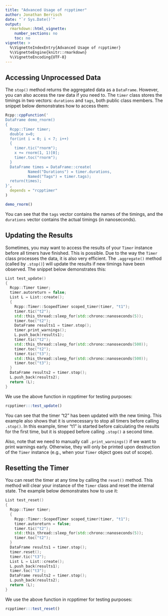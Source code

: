 ```yaml
---
title: "Advanced Usage of rcpptimer"
author: Jonathan Berrisch
date: "`r Sys.Date()`"
output:
  rmarkdown::html_vignette:
    number_sections: no
    toc: no
vignette: >
  %\VignetteIndexEntry{Advanced Usage of rcpptimer}
  %\VignetteEngine{knitr::rmarkdown}
  %\VignetteEncoding{UTF-8}
---
```


## Accessing Unprocessed Data

The `stop()` method returns the aggregated data as a `DataFrame`. However, you can also access the raw data if you need to. The `timer` class stores the timings in two vectors: `durations` and `tags`, both public class members. The snippet below demonstrates how to access them: 

```r
Rcpp::cppFunction('
DataFrame demo_rnorm()
{
  Rcpp::Timer timer;
  double x=0;
  for(int i = 0; i < 7; i++)
  {
    timer.tic("rnorm");
    x += rnorm(1, 1)[0];
    timer.toc("rnorm");
  }
  DataFrame times = DataFrame::create(
          Named("Durations") = timer.durations,
          Named("Tags") = timer.tags);
  return(times);
}',
  depends = "rcpptimer"
)

demo_rnorm()
```

You can see that the `tags` vector contains the names of the timings, and the `durations` vector contains the actual timings (in nanoseconds).

## Updating the Results

Sometimes, you may want to access the results of your `Timer` instance before all timers have finished. This is possible. Due to the way the `Timer` class processes the data, it is also very efficient. The `.aggregate()` method (called by `.stop()`) will update the results if new timings have been observed. The snippet below demonstrates this:

```c++
List test_update()
{
  Rcpp::Timer timer;
  timer.autoreturn = false;
  List L = List::create();
  {
    Rcpp::Timer::ScopedTimer scoped_timer(timer, "t1");
    timer.tic("t2");
    std::this_thread::sleep_for(std::chrono::nanoseconds(5));
    timer.toc("t2");
    DataFrame results1 = timer.stop();
    timer.print_warnings();
    L.push_back(results1);
    timer.tic("t2");
    std::this_thread::sleep_for(std::chrono::nanoseconds(500));
    timer.toc("t2");
    timer.tic("t3");
    std::this_thread::sleep_for(std::chrono::nanoseconds(500));
    timer.toc("t3");
  }
  DataFrame results2 = timer.stop();
  L.push_back(results2);
  return (L);
}
```

We use the above function in rcpptimer for testing purposes:

```r
rcpptimer:::test_update()
```

You can see that the timer "t2" has been updated with the new timing. This example also shows that it is unnecessary to stop all timers before calling `.stop()`. In this example, timer "t1" is started before calculating the results for the first time, but it is stopped before calling `.stop()` a second time. 

Also, note that we need to manually call `.print_warnings()` if we want to print warnings early. Otherwise, they will only be printed upon destruction of the `Timer` instance (e.g., when your `Timer` object goes out of scope).

## Resetting the Timer

You can reset the timer at any time by calling the `reset()` method. This method will clear your instance of the `Timer` class and reset the internal state. The example below demonstrates how to use it:

```c++
List test_reset()
{
  Rcpp::Timer timer;
  {
    Rcpp::Timer::ScopedTimer scoped_timer(timer, "t1");
    timer.autoreturn = false;
    timer.tic("t2");
    std::this_thread::sleep_for(std::chrono::nanoseconds(5));
    timer.toc("t2");
  }
  DataFrame results1 = timer.stop();
  timer.reset();
  timer.tic("t3");
  List L = List::create();
  L.push_back(results1);
  timer.toc("t3");
  DataFrame results2 = timer.stop();
  L.push_back(results2);
  return (L);
}
```

We use the above function in rcpptimer for testing purposes:

```r
rcpptimer:::test_reset()
```